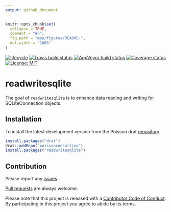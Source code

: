 ```yaml
---
output: github_document
---
```


<!-- README.md is generated from README.Rmd. Please edit that file -->

```r
knitr::opts_chunk$set(
  collapse = TRUE,
  comment = "#>",
  fig.path = "man/figures/README-",
  out.width = "100%"
)
```
[![lifecycle](https://img.shields.io/badge/lifecycle-experimental-orange.svg)](https://www.tidyverse.org/lifecycle/#experimental)
[![Travis build status](https://travis-ci.org/poissonconsulting/readwritesqlite.svg?branch=master)](https://travis-ci.org/poissonconsulting/readwritesqlite)
[![AppVeyor build status](https://ci.appveyor.com/api/projects/status/github/poissonconsulting/readwritesqlite?branch=master&svg=true)](https://ci.appveyor.com/project/poissonconsulting/readwritesqlite)
[![Coverage status](https://codecov.io/gh/poissonconsulting/readwritesqlite/branch/master/graph/badge.svg)](https://codecov.io/github/poissonconsulting/readwritesqlite?branch=master)
[![License: MIT](https://img.shields.io/badge/License-MIT-green.svg)](https://opensource.org/licenses/MIT)

# readwritesqlite

The goal of `readwritesqlite` is to enhance data reading and writing for SQLiteConnection objects.

## Installation

To install the latest development version from the Poisson drat [repository](https://github.com/poissonconsulting/drat)
``` r
install.packages("drat")
drat::addRepo("poissonconsulting")
install.packages("readwritesqlite")
```

## Contribution

Please report any [issues](https://github.com/poissonconsulting/readwritesqlite/issues).

[Pull requests](https://github.com/poissonconsulting/readwritesqlite/pulls) are always welcome.

Please note that this project is released with a [Contributor Code of Conduct](CONDUCT.md). 
By participating in this project you agree to abide by its terms.
